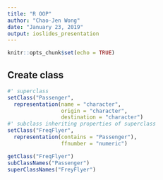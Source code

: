 ```yaml
---
title: "R OOP"
author: "Chao-Jen Wong"
date: "January 23, 2019"
output: ioslides_presentation
---
```


```r
knitr::opts_chunk$set(echo = TRUE)
```
## Create class

```r
#' superclass
setClass("Passenger", 
  representation(name = "character",
                 origin = "character",
                 destination = "character")
#' subclass inheriting properties of superclass
setClass("FreqFlyer",
  representation(contains = "Passenger"),
                 ffnumber = "numeric")

getClass("FreqFlyer")   
subClassNames("Passenger")
superClassNames("FreyFlyer")              
```